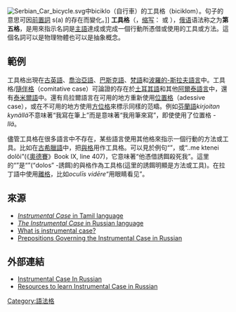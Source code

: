 {{NoteTA
|G1=Country
}}
{{case table}}
[[File:Serbian_Car_bicycle.svg|thumb]]中biciklo（自行車）的工具格（biciklom）。句子的意思可因[[前置詞|前置詞]] s(a) 的存在而變化。]]
'''工具格'''（{{lang-en|Instrumental case}}，[[行间标注缩写列表|缩写]]： '''{{Smallcaps all|INS}}'''或 '''{{Smallcaps all|INSTR}}'''），[[俄语|俄语]]语法称之为'''第五格'''，是用來指示名詞是[[主語|主語]]達成或完成一個行動所憑借或使用的工具或方法。這個名詞可以是物理物體也可以是抽象概念。

==範例==
工具格出現在[[古英語|古英語]]、[[喬治亞語|喬治亞語]]、[[巴斯克語|巴斯克語]]、[[梵語|梵語]]和[[波羅的-斯拉夫語族|波羅的-斯拉夫語言]]中。工具格/[[隨伴格|隨伴格]]（comitative case）可論證的存在於[[土耳其語|土耳其語]]和其他[[阿爾泰語言|阿爾泰語言]]中，還有[[泰米爾語|泰米爾語]]中。還有烏拉爾語言在可用的地方重新使用[[位置格|位置格]]（adessive case），或在不可用的地方使用[[方位格|方位格]]來標示同樣的范疇。例如[[芬蘭語|芬蘭語]]''kirjoitan kynällä''不意味著“我寫在筆上”而是意味著“我用筆來寫”，即使使用了位置格 ''-llä''。

儘管工具格在很多語言中不存在，某些語言使用其他格來指示一個行動的方法或工具。比如在[[古希臘語|古希臘語]]中，把[[與格|與格]]用作工具格。可以見於例句“{{polytonic|..με κτείνει δόλῳ}}”，或“..me ktenei dolôi”(《[[奧德賽|奧德賽]]》Book IX, line 407)，它意味著“他憑借誘餌殺死我”。這里的“{{polytonic|δόλῳ}}”是“{{lang|el|δόλος}}”(“dolos” -誘餌)的與格作為工具格(這里的誘餌明顯是方法或工具)。在拉丁語中使用[[離格|離格]]，比如''oculīs vidēre''“用眼睛看见”。

==來源==
* [http://ccat.sas.upenn.edu/plc/tamilweb/book/chapter2/node24.html ''Instrumental Case'' in Tamil language] {{Wayback|url=http://ccat.sas.upenn.edu/plc/tamilweb/book/chapter2/node24.html |date=20030817163317 }}
* [http://www.du.edu/langlit/russian/instr.htm ''The Instrumental Case'' in Russian language] {{Wayback|url=http://www.du.edu/langlit/russian/instr.htm |date=20080719202624 }}
* [http://www.sil.org/linguistics/GlossaryOfLinguisticTerms/WhatIsInstrumentalCase.htm What is instrumental case?] {{Wayback|url=http://www.sil.org/linguistics/GlossaryOfLinguisticTerms/WhatIsInstrumentalCase.htm |date=20130127212616 }}
* [http://www.departments.bucknell.edu/russian/language/prepins.html Prepositions Governing the Instrumental Case in Russian] {{Wayback|url=http://www.departments.bucknell.edu/russian/language/prepins.html |date=20200701151904 }}

==外部連結==
* [http://www.russianlessons.net/grammar/nouns_instrumental.php Instrumental Case In Russian] {{Wayback|url=http://www.russianlessons.net/grammar/nouns_instrumental.php |date=20201112010900 }}
* [http://www.russianresources.info/links.aspx/grammar/nouns/inst Resources to learn Instrumental Case in Russian] {{Wayback|url=http://www.russianresources.info/links.aspx/grammar/nouns/inst |date=20120213193215 }}

{{Grammatical cases}}

[[Category:語法格|Category:語法格]]